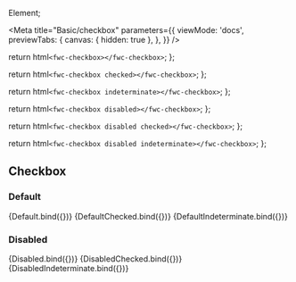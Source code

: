 Element;

<Meta
  title="Basic/checkbox"
  parameters={{
    viewMode: 'docs',
    previewTabs: {
      canvas: { hidden: true },
    },
  }}
/>

  return html`<fwc-checkbox></fwc-checkbox>`;
};

  return html`<fwc-checkbox checked></fwc-checkbox>`;
};

  return html`<fwc-checkbox indeterminate></fwc-checkbox>`;
};

  return html`<fwc-checkbox disabled></fwc-checkbox>`;
};

  return html`<fwc-checkbox disabled checked></fwc-checkbox>`;
};

  return html`<fwc-checkbox disabled indeterminate></fwc-checkbox>`;
};

## Checkbox

### Default

<Canvas>
  <Story name="default" args={{}}>
    {Default.bind({})}
  </Story>
  <Story name="default-checked" args={{}}>
    {DefaultChecked.bind({})}
  </Story>
  <Story name="default-indeterminate" args={{}}>
    {DefaultIndeterminate.bind({})}
  </Story>
</Canvas>

### Disabled

<Canvas>
  <Story name="disabled" args={{}}>
    {Disabled.bind({})}
  </Story>
  <Story name="disabled-checked" args={{}}>
    {DisabledChecked.bind({})}
  </Story>
  <Story name="disabled-indeterminate" args={{}}>
    {DisabledIndeterminate.bind({})}
  </Story>
</Canvas>
